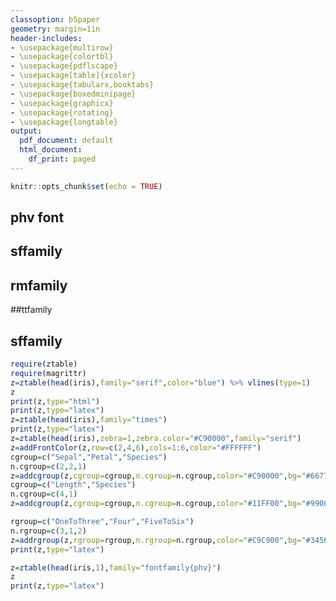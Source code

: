 ```yaml
---
classoption: b5paper
geometry: margin=1in
header-includes:
- \usepackage{multirow}
- \usepackage{colortbl}
- \usepackage{pdflscape}
- \usepackage[table]{xcolor}
- \usepackage{tabularx,booktabs}
- \usepackage{boxedminipage}
- \usepackage{graphicx}
- \usepackage{rotating}
- \usepackage{longtable}
output:
  pdf_document: default
  html_document:
    df_print: paged
---
```


```r
knitr::opts_chunk$set(echo = TRUE)
```

\begin{tabular}{l!{\color{green}\vrule}l}
    \arrayrulecolor{red}\hline
    test & test\\\arrayrulecolor{blue}\hline
\end{tabular}

## phv font

\begin{table}[!hbtp]
\fontfamily{phv}
\begin{center}
\begin{normalsize}
\color{black}
\begin{tabular}{!{\color{orange}\vrule}r!{\color{orange}\vrule}r!{\color{orange}\vrule}r!{\color{orange}\vrule}r!{\color{orange}\vrule}r!{\color{orange}\vrule}l!{\color{orange}\vrule}}
\arrayrulecolor{orange}
\hline
&Sepal.Length&Sepal.Width&Petal.Length&Petal.Width&Species\\ 
\hline
1&5.10&3.50&1.40&0.20&setosa\\ 
\hline
2&4.90&3.00&1.40&0.20&setosa\\ 
\hline
3&4.70&3.20&1.30&0.20&setosa\\ 
\hline
4&4.60&3.10&1.50&0.20&setosa\\ 
\hline
5&5.00&3.60&1.40&0.20&setosa\\ 
\hline
\end{tabular}
\end{normalsize}
\end{center}
\end{table}
\color{black}



## sffamily

\begin{table}[!hbtp]
\sffamily
\begin{center}
\begin{normalsize}
\color{black}
\begin{tabular}{!{\color{orange}\vrule}r!{\color{orange}\vrule}r!{\color{orange}\vrule}r!{\color{orange}\vrule}r!{\color{orange}\vrule}r!{\color{orange}\vrule}l!{\color{orange}\vrule}}
\arrayrulecolor{orange}
\hline
&Sepal.Length&Sepal.Width&Petal.Length&Petal.Width&Species\\ 
\hline
1&5.10&3.50&1.40&0.20&setosa\\ 
\hline
2&4.90&3.00&1.40&0.20&setosa\\ 
\hline
3&4.70&3.20&1.30&0.20&setosa\\ 
\hline
4&4.60&3.10&1.50&0.20&setosa\\ 
\hline
5&5.00&3.60&1.40&0.20&setosa\\ 
\hline
\end{tabular}
\end{normalsize}
\end{center}
\end{table}
\color{black}


## rmfamily


\begin{table}[!hbtp]
\rmfamily
\begin{center}
\begin{normalsize}
\color{black}
\begin{tabular}{!{\color{orange}\vrule}r!{\color{orange}\vrule}r!{\color{orange}\vrule}r!{\color{orange}\vrule}r!{\color{orange}\vrule}r!{\color{orange}\vrule}l!{\color{orange}\vrule}}
\arrayrulecolor{orange}
\hline
&Sepal.Length&Sepal.Width&Petal.Length&Petal.Width&Species\\ 
\hline
1&5.10&3.50&1.40&0.20&setosa\\ 
\hline
2&4.90&3.00&1.40&0.20&setosa\\ 
\hline
3&4.70&3.20&1.30&0.20&setosa\\ 
\hline
4&4.60&3.10&1.50&0.20&setosa\\ 
\hline
5&5.00&3.60&1.40&0.20&setosa\\ 
\hline
\end{tabular}
\end{normalsize}
\end{center}
\end{table}
\color{black}


##ttfamily

\begin{table}[!hbtp]
\ttfamily
\begin{center}
\begin{normalsize}
\color{black}
\begin{tabular}{!{\color{orange}\vrule}r!{\color{orange}\vrule}r!{\color{orange}\vrule}r!{\color{orange}\vrule}r!{\color{orange}\vrule}r!{\color{orange}\vrule}l!{\color{orange}\vrule}}
\arrayrulecolor{orange}
\hline
&Sepal.Length&Sepal.Width&Petal.Length&Petal.Width&Species\\ 
\hline
1&5.10&3.50&1.40&0.20&setosa\\ 
\hline
2&4.90&3.00&1.40&0.20&setosa\\ 
\hline
3&4.70&3.20&1.30&0.20&setosa\\ 
\hline
4&4.60&3.10&1.50&0.20&setosa\\ 
\hline
5&5.00&3.60&1.40&0.20&setosa\\ 
\hline
\end{tabular}
\end{normalsize}
\end{center}
\end{table}
\color{black}

## sffamily

\definecolor{platinum}{rgb}{0.9, 0.89, 0.89} 
\begin{table}[!hbtp]
\sffamily
\begin{center}
\begin{normalsize}
\color{black}
\begin{tabular}{!{\color{orange}\vrule}r!{\color{orange}\vrule}r!{\color{orange}\vrule}r!{\color{orange}\vrule}r!{\color{orange}\vrule}r!{\color{orange}\vrule}l!{\color{orange}\vrule}}
\arrayrulecolor{orange}
\hline
\cellcolor{platinum}&\cellcolor{platinum}\textbf{Sepal.Length}&\cellcolor{platinum}\textbf{Sepal.Width}&\cellcolor{platinum}\textbf{Petal.Length}&\cellcolor{platinum}\textbf{Petal.Width}&\cellcolor{platinum}\textbf{Species}\\
\hline
\rowcolor{red}1&5.10&3.50&1.40&0.20&setosa\\ 
\hline
\cellcolor{platinum}2&\cellcolor{platinum}4.90&\cellcolor{platinum}3.00&\cellcolor{platinum}1.40&\cellcolor{platinum}0.20&\cellcolor{platinum}setosa\\ 
\hline
3&4.70&3.20&1.30&0.20&setosa\\ 
\hline
\rowcolor{platinum}4&4.60&3.10&1.50&0.20&\color{red}setosa\\ 
\hline
5&5.00&3.60&1.40&0.20&setosa\\ 
\hline
\end{tabular}
\end{normalsize}
\end{center}
\end{table}
\color{black}

\definecolor{black}{rgb}{0.0, 0.0, 0.0} 
\begin{table}[!hbtp]
\sffamily
\begin{center}
\begin{normalsize}
\color{black}
\begin{tabular}{rrrrrl}
\hline
&Sepal.Length&Sepal.Width&Petal.Length&Petal.Width&Species\\ 
\hline
1&5.10&3.50&1.40&0.20&setosa\\ 
\hline
\end{tabular}
\end{normalsize}
\end{center}
\end{table}
\color{black}

```r
require(ztable)
require(magrittr)
z=ztable(head(iris),family="serif",color="blue") %>% vlines(type=1)
z
print(z,type="html")    
print(z,type="latex")
z=ztable(head(iris),family="times")
print(z,type="latex")
z=ztable(head(iris),zebra=1,zebra.color="#C90000",family="serif")
z=addFrontColor(z,row=c(2,4,6),cols=1:6,color="#FFFFFF")
cgroup=c("Sepal","Petal","Species")
n.cgroup=c(2,2,1)
z=addcgroup(z,cgroup=cgroup,n.cgroup=n.cgroup,color="#C90000",bg="#667788")
cgroup=c("Length","Species")
n.cgroup=c(4,1)
z=addcgroup(z,cgroup=cgroup,n.cgroup=n.cgroup,color="#11FF00",bg="#990088",top=TRUE)

rgroup=c("OneToThree","Four","FiveToSix")
n.rgroup=c(3,1,2)
z=addrgroup(z,rgroup=rgroup,n.rgroup=n.rgroup,color="#C9C900",bg="#345698")
print(z,type="latex")

z=ztable(head(iris,1),family="fontfamily{phv}")
z
print(z,type="latex")
```

